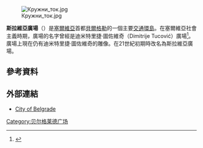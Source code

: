 [[File:Кружни_ток.jpg|thumb]]

'''斯拉維亞廣場'''（{{lang-sr|Трг Славија / Trg Slavija}}）是[[塞爾維亞|塞爾維亞]]首都[[貝爾格勒|貝爾格勒]]的一個主要[[交通環島|交通環島]]。在塞爾維亞社會主義時期，廣場的名字曾經是迪米特里捷·圖佐維奇（Dimitrije Tucović）廣場<ref>{{Cite web |url=http://www.beograd.rs/cms/view.php?id=203175 |title=Trg Slavija - City of Belgrade |access-date=2015-01-16 |archive-date=2016-03-03 |archive-url=https://web.archive.org/web/20160303170320/http://www.beograd.rs/cms/view.php?id=203175 |dead-url=no }}</ref>。廣場上現在仍有迪米特里捷·圖佐維奇的雕像。在21世紀初期時改名為斯拉維亞廣場。
==參考資料==
{{Reflist}}
==外部連結==
{{Commons category|Slavija}}
*[http://www.beograd.rs/cms/view.php?id=220 City of Belgrade] {{Wayback|url=http://www.beograd.rs/cms/view.php?id=220 |date=20130921221817 }}
{{coord|display=title}}
[[Category:贝尔格莱德广场|Category:贝尔格莱德广场]]
{{serbia-stub}}